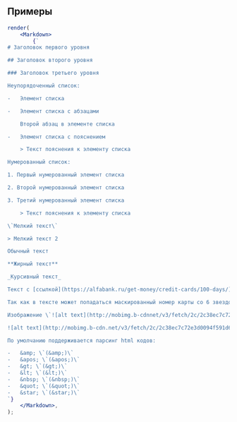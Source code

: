## Примеры

```jsx live
render(
    <Markdown>
        {`
# Заголовок первого уровня

## Заголовок второго уровня

### Заголовок третьего уровня

Неупорядоченный список:

-   Элемент списка

-   Элемент списка с абзацами

    Второй абзац в элементе списка

-   Элемент списка с пояснением

    > Текст пояснения к элементу списка

Нумерованный список:

1. Первый нумерованный элемент списка

2. Второй нумерованный элемент списка

3. Третий нумерованный элемент списка

    > Текст пояснения к элементу списка

\`Мелкий текст\`

> Мелкий текст 2

Обычный текст

**Жирный текст**

_Курсивный текст_

Текст с [ссылкой](https://alfabank.ru/get-money/credit-cards/100-days/)

Так как в тексте может попадаться маскированный номер карты со 6 звездочками, добавил пример 1212212**\*\***212121

Изображение \`![alt text](http://mobimg.b-cdnnet/v3/fetch/2c/2c38ec7c72e3d0094f591d6f735a3b8e.jpeg)\`

![alt text](http://mobimg.b-cdn.net/v3/fetch/2c/2c38ec7c72e3d0094f591d6f735a3b8e.jpeg)

По умолчанию поддерживается парсинг html кодов:

-   &amp; \`(&amp;)\`
-   &apos; \`(&apos;)\`
-   &gt; \`(&gt;)\`
-   &lt; \`(&lt;)\`
-   &nbsp; \`(&nbsp;)\`
-   &quot; \`(&quot;)\`
-   &star; \`(&star;)\`
`}
    </Markdown>,
);
```
